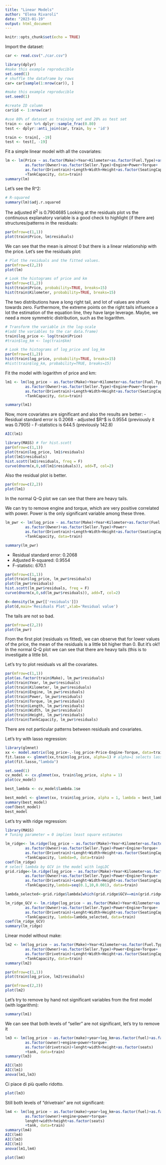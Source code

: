 ```yaml
---
title: "Linear Models"
author: "Elena Rivaroli"
date: "2023-01-19"
output: html_document
---
```


```r
knitr::opts_chunk$set(echo = TRUE)
```

Import the dataset:

```r
car <- read.csv("./car.csv")

library(dplyr)
#make this example reproducible
set.seed(1)
# shuffle the dataframe by rows
car= car[sample(1:nrow(car)), ]

#make this example reproducible
set.seed(1)

#create ID column
car$id <- 1:nrow(car)

#use 80% of dataset as training set and 20% as test set
train <- car %>% dplyr::sample_frac(0.80)
test <- dplyr::anti_join(car, train, by = 'id')

train <- train[, -19]
test <- test[, -19]
```

Fit a simple linear model with all the covariates:
```r
lm <- lm(Price ~ as.factor(Make)+Year+Kilometer+as.factor(Fuel.Type)+as.factor(Transmission)+
         as.factor(Owner)+as.factor(Seller.Type)+Engine+Power+Torque+
         as.factor(Drivetrain)+Length+Width+Height+as.factor(SeatingCapacity)
         +TankCapacity, data=train)
summary(lm)
```

Let's see the R^2:

```r
# R-squared
summary(lm)$adj.r.squared
```
The adjusted $R^2$ is 0.7904685
Looking at the residuals plot vs the continuous explanatory variable is a good check to highlight (if there are) structures/patterns in the residuals:

```r
par(mfrow=c(1,1))
plot(train$Price, lm$residuals)
```
We can see that the mean is almost 0 but there is a linear relationship with the price.
Let's see the residuals plot:

```r
# Plot the residuals and the fitted values.
par(mfrow=c(2,2))
plot(lm)

```

```r
# Look the histograms of price and km
par(mfrow=c(1,2))
hist(train$Price, probability=TRUE, breaks=15)
hist(train$Kilometer, probability=TRUE, breaks=15)
```

The two distributions have a long right tail, and lot of values are shrunk towards zero. Furthermore, the extreme points on the right tails influence a lot the estimation of the equation line, they have large leverage. Maybe, we need a more symmetric distribution, such as the logarithm.

```r
# Transform the variable in the log-scale 
#(add the variables to the car data.frame)
train$log_price <- log(train$Price)
#train$log_km <- log(train$km)
```

```r
# Look the histograms of log_price and log_km
par(mfrow=c(1,2))
hist(train$log_price, probability=TRUE, breaks=15)
#hist(train$log_km, probability=TRUE, breaks=15)
```
Fit the model with logarithm of price and km:

```r
lm1 <- lm(log_price ~ as.factor(Make)+Year+Kilometer+as.factor(Fuel.Type)+as.factor(Transmission)+
         as.factor(Owner)+as.factor(Seller.Type)+Engine+Power+Torque+
         as.factor(Drivetrain)+Length+Width+Height+as.factor(SeatingCapacity)
         +TankCapacity, data=train)

summary(lm1)
```

Now, more covariates are significant and also the results are better:
  - Residual standard error is 0.2068
  - adjusted $R^$ is 0.9554 (previously it was 0.7905)
  - F-statistics is 644.5 (previously 142.8)

```r
AIC(lm1)
```

```r
library(MASS) # for hist.scott
par(mfrow=c(1,1))
plot(train$log_price, lm1$residuals)
plot(lm1$residuals)
hist.scott(lm1$residuals, freq = F)
curve(dnorm(x,0,sd(lm1$residuals)), add=T, col=2)
```

Also the residual plot is better.

```r
par(mfrow=c(2,2))
plot(lm1)
```

In the normal Q-Q plot we can see that there are heavy tails.

We can try to remove engine and torque, which are very positive correlated with power.
Power is the only significant variable among these three.

```r
lm_pwr <- lm(log_price ~ as.factor(Make)+Year+Kilometer+as.factor(Fuel.Type)+as.factor(Transmission)+
         as.factor(Owner)+as.factor(Seller.Type)+Power+
         as.factor(Drivetrain)+Length+Width+Height+as.factor(SeatingCapacity)
         +TankCapacity, data=train)

summary(lm_pwr)
```
  - Residual standard error: 0.2068
  - Adjusted R-squared:  0.9554
  - F-statistic: 670.1

```r
par(mfrow=c(1,1))
plot(train$log_price, lm_pwr$residuals)
plot(lm_pwr$residuals)
hist.scott(lm_pwr$residuals, freq = F)
curve(dnorm(x,0,sd(lm_pwr$residuals)), add=T, col=2)
```

```r
d<-density(lm_pwr[['residuals']])
plot(d,main='Residuals Plot',xlab='Residual value')
```
The tails are not so bad.



```r
par(mfrow=c(2,2))
plot(lm_pwr)
```


From the first plot (residuals vs fitted), we can observe that for lower values of the price, the mean of the residuals is a little bit higher than 0. But it's ok!!
In the normal Q-Q plot we can see that there are heavy tails (this is to investigate a little bit.

Let's try to plot residuals vs all the covariates.
```r
par(mfrow=c(1,1))
plot(as.factor(train$Make), lm_pwr$residuals)
plot(train$Year, lm_pwr$residuals)
plot(train$Kilometer, lm_pwr$residuals)
plot(train$Engine, lm_pwr$residuals)
plot(train$Power, lm_pwr$residuals)
plot(train$Torque, lm_pwr$residuals)
plot(train$Length, lm_pwr$residuals)
plot(train$Width, lm_pwr$residuals)
plot(train$Height, lm_pwr$residuals)
plot(train$TankCapacity, lm_pwr$residuals)
```
There are not particular patterns between residuals and covariates.




Let's try with lasso regression:

```r
library(glmnet)
xx <- model.matrix(log_price~.-log_price-Price-Engine-Torque, data=train)
fit.lasso <- glmnet(xx,train$log_price, alpha=1) # alpha=1 selects lasso
plot(fit.lasso,"lambda")
```

```r
set.seed(1)
cv_model <- cv.glmnet(xx, train$log_price, alpha = 1)
plot(cv_model)

best_lambda <- cv_model$lambda.1se

best_model <- glmnet(xx, train$log_price, alpha = 1, lambda = best_lambda)
summary(best_model)
coef(best_model)
best_model
```
Let's try with ridge regression:

```r
library(MASS)
# Tuning parameter = 0 implies least square estimates

lm_ridge<- lm.ridge(log_price ~ as.factor(Make)+Year+Kilometer+as.factor(Fuel.Type)+as.factor(Transmission)+
         as.factor(Owner)+as.factor(Seller.Type)+Power+Engine+Torque+
         as.factor(Drivetrain)+Lenght+Width+Height+as.factor(SeatingCapacity)
         +TankCapacity, lambda=0, data=train)
coef(lm_ridge)
# select lambda by GCV in the model with logLDC
grid.ridge<-lm.ridge(log_price ~ as.factor(Make)+Year+Kilometer+as.factor(Fuel.Type)+as.factor(Transmission)+
         as.factor(Owner)+as.factor(Seller.Type)+Power+Engine+Torque+
         as.factor(Drivetrain)+Lenght+Width+Height+as.factor(SeatingCapacity)
         +TankCapacity,lambda=seq(0.1,10,0.001), data=train)

lambda_selected<-grid.ridge$lambda[which(grid.ridge$GCV==min(grid.ridge$GCV))]

lm_ridge_GCV <- lm.ridge(log_price ~ as.factor(Make)+Year+Kilometer+as.factor(Fuel.Type)+as.factor(Transmission)+
         as.factor(Owner)+as.factor(Seller.Type)+Power+Engine+Torque+
         as.factor(Drivetrain)+Lenght+Width+Height+as.factor(SeatingCapacity)
         +TankCapacity, lambda=lambda_selected, data=train)
coef(lm_ridge_GCV)
summary(lm_ridge)
```



Linear model without make:

```r
lm2 <- lm(log_price ~ as.factor(Make)+Year+Kilometer+as.factor(Fuel.Type)+as.factor(Transmission)+
         as.factor(Owner)+as.factor(Seller.Type)+Power+Engine+Torque+
         as.factor(Drivetrain)+Lenght+Width+Height+as.factor(SeatingCapacity)
         +TankCapacity, data=train)
summary(lm2)
```

```r
par(mfrow=c(1,1))
plot(train$log_price, lm2$residuals)
```

```r
par(mfrow=c(2,2))
plot(lm2)
```

Let's try to remove by hand not significant variables from the first model (with logarithm):

```r
summary(lm1)
```

We can see that both levels of "seller" are not significant, let's try to remove it

```r
lm3 <- lm(log_price ~ as.factor(make)+year+log_km+as.factor(fuel)+as.factor(transmission)+
         as.factor(owner)+engine+power+torque+
         as.factor(drivetrain)+lenght+width+height+as.factor(seats)
         +tank, data=train)
summary(lm3)

AIC(lm3)
AIC(lm1)
anova(lm1,lm3)
```
Ci piace di più quello ridotto.

```r
plot(lm3)
```


Still both levels of "drivetrain" are not significant:

```r
lm4 <- lm(log_price ~ as.factor(make)+year+log_km+as.factor(fuel)+as.factor(transmission)+
         as.factor(owner)+engine+power+torque+
         lenght+width+height+as.factor(seats)
         +tank, data=train)
summary(lm4)
AIC(lm4)
AIC(lm3)
AIC(lm1)
anova(lm1,lm4)
```

```r
plot(lm4)
```













